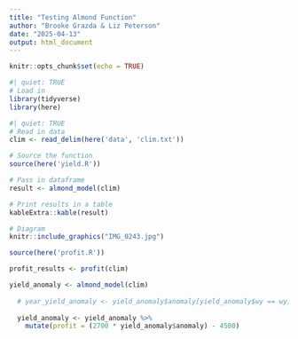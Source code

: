 ```yaml
---
title: "Testing Almond Function"
author: "Brooke Grazda & Liz Peterson"
date: "2025-04-13"
output: html_document
---
```


```r
knitr::opts_chunk$set(echo = TRUE)
```

```r
#| quiet: TRUE
# Load in 
library(tidyverse)
library(here)
```

```r
#| quiet: TRUE
# Read in data
clim <- read_delim(here('data', 'clim.txt'))
```

```r
# Source the function
source(here('yield.R'))

# Pass in dataframe
result <- almond_model(clim)

# Print results in a table 
kableExtra::kable(result)
```

```r
# Diagram
knitr::include_graphics("IMG_0243.jpg")
```

```r
source(here('profit.R'))

profit_results <- profit(clim)
```

```r
yield_anomaly <- almond_model(clim)
  
  # year_yield_anomaly <- yield_anomaly$anomaly[yield_anomaly$wy == wy]
  
  yield_anomaly <- yield_anomaly %>% 
    mutate(profit = (2700 * yield_anomaly$anomaly) - 4500)
```
